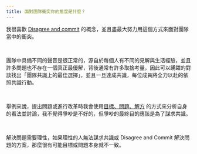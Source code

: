 ```yaml
---
title: 面對團隊衝突你的態度是什麼？
---
```


我很喜歡 <a class="underline" href="https://www.youtube.com/watch?v=Afoh23PHVP0">Disagree and commit</a> 的概念，並且盡最大努力用這個方式來面對團隊當中的衝突。

<br />

團隊中具備不同的聲音是很正常的，源自於每個人有不同的見解與生活經驗，並且許多問題也不存在一個真正最優解，背後通常有許多取捨考量，因此可以踴躍的對談找出「團隊共識上的最佳選擇」，並且一旦達成共識，每位成員將全力以赴的依照共識行動。

<br />

舉例來說，提出問題或進行改革時我會使用<a class="underline" href="https://www.webdong.dev/post/background-problem-solution/">目標、問題、解方</a> 的方式來分析自身的看法並討論，我不覺得爭吵是不好的，但爭吵的最終目的應該是為了謀求共識。

<br />

解決問題需要理性，如果理性的人無法謀求共識或 Disagree and Commit 解決問題的方案，那麼很有可能目標或問題本身就不一致。
